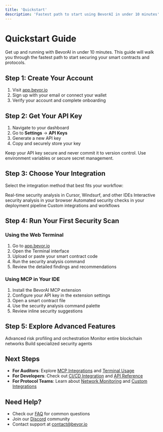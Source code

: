 ```yaml
---
title: 'Quickstart'
description: 'Fastest path to start using BevorAI in under 10 minutes'
---
```


# Quickstart Guide

Get up and running with BevorAI in under 10 minutes. This guide will walk you through the fastest path to start securing your smart contracts and protocols.

## Step 1: Create Your Account

1. Visit [app.bevor.io](https://app.bevor.io)
2. Sign up with your email or connect your wallet
3. Verify your account and complete onboarding

## Step 2: Get Your API Key

1. Navigate to your dashboard
2. Go to **Settings** → **API Keys**
3. Generate a new API key
4. Copy and securely store your key

<Warning>
  Keep your API key secure and never commit it to version control. Use environment variables or secure secret management.
</Warning>

## Step 3: Choose Your Integration

Select the integration method that best fits your workflow:

<CardGroup cols={2}>
  <Card title="IDE Integration (MCP)" icon="code" href="/auditors/mcp-integrations">
    Real-time security analysis in Cursor, Windsurf, and other IDEs
  </Card>
  <Card title="Web Terminal" icon="terminal" href="/auditors/terminal">
    Interactive security analysis in your browser
  </Card>
  <Card title="CI/CD Pipeline" icon="git-branch" href="/developers/cicd-integration">
    Automated security checks in your deployment pipeline
  </Card>
  <Card title="Direct API" icon="api" href="/api-reference/introduction">
    Custom integrations and workflows
  </Card>
</CardGroup>

## Step 4: Run Your First Security Scan

### Using the Web Terminal

1. Go to [app.bevor.io](https://app.bevor.io)
2. Open the Terminal interface
3. Upload or paste your smart contract code
4. Run the security analysis command
5. Review the detailed findings and recommendations

### Using MCP in Your IDE

1. Install the BevorAI MCP extension
2. Configure your API key in the extension settings
3. Open a smart contract file
4. Use the security analysis command palette
5. Review inline security suggestions

## Step 5: Explore Advanced Features

<CardGroup cols={3}>
  <Card title="Multi-Agent Triaging" icon="users" href="/developers/multi-agent-triaging">
    Advanced risk profiling and orchestration
  </Card>
  <Card title="Network Monitoring" icon="globe" href="/developers/network-monitoring">
    Monitor entire blockchain networks
  </Card>
  <Card title="Custom Agents" icon="robot" href="/developers/custom-agents">
    Build specialized security agents
  </Card>
</CardGroup>

## Next Steps

- **For Auditors**: Explore [MCP Integrations](/auditors/mcp-integrations) and [Terminal Usage](/auditors/terminal)
- **For Developers**: Check out [CI/CD Integration](/developers/cicd-integration) and [API Reference](/api-reference/introduction)
- **For Protocol Teams**: Learn about [Network Monitoring](/developers/network-monitoring) and [Custom Integrations](/developers/protocol-integration)

## Need Help?

- Check our [FAQ](/faq) for common questions
- Join our [Discord](https://discord.gg/bevor) community
- Contact support at [contact@bevor.io](mailto:contact@bevor.io)